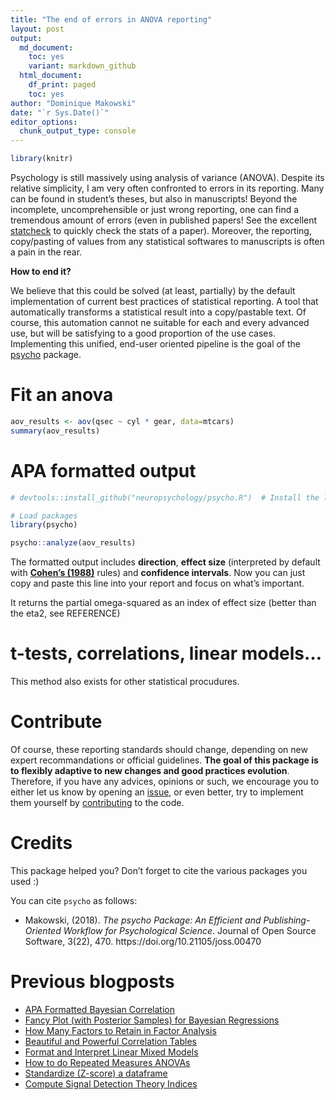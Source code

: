 ```yaml
---
title: "The end of errors in ANOVA reporting"
layout: post
output:
  md_document:
    toc: yes
    variant: markdown_github
  html_document:
    df_print: paged
    toc: yes
author: "Dominique Makowski"
date: "`r Sys.Date()`"
editor_options: 
  chunk_output_type: console
---
```



```r
library(knitr)
```

Psychology is still massively using analysis of variance (ANOVA). Despite its relative simplicity, I am very often confronted to errors in its reporting. Many can be found in student's theses, but also in manuscripts! Beyond the incomplete, uncomprehensible or just wrong reporting, one can find a tremendous amount of errors (even in published papers! See the excellent [statcheck](http://statcheck.io/) to quickly check the stats of a paper). Moreover, the reporting, copy/pasting of values from any statistical softwares to manuscripts is often a pain in the rear.

**How to end it?**

We believe that this could be solved (at least, partially) by the default implementation of current best practices of statistical reporting. A tool that automatically transforms a statistical result into a copy/pastable text. Of course, this automation cannot ne suitable for each and every advanced use, but will be satisfying to a good proportion of the use cases. Implementing this unified, end-user oriented pipeline is the goal of the [psycho](https://github.com/neuropsychology/psycho.R) package.

# Fit an anova

```r
aov_results <- aov(qsec ~ cyl * gear, data=mtcars)
summary(aov_results)
```


# APA formatted output

```r
# devtools::install_github("neuropsychology/psycho.R")  # Install the latest psycho version

# Load packages
library(psycho)

psycho::analyze(aov_results)
```



The formatted output includes **direction**, **effect size** (interpreted by default with **[Cohen's (1988)](https://github.com/neuropsychology/psycho.R/blob/master/R/interpret_r.R#L142)** rules) and **confidence intervals**. Now you can just copy and paste this line into your report and focus on what's important.

It returns the partial omega-squared as an index of effect size (better than the eta2, see REFERENCE)

# t-tests, correlations, linear models...

This method also exists for other statistical procudures.




# Contribute

Of course, these reporting standards should change, depending on new expert recommandations or official guidelines. **The goal of this package is to flexibly adaptive to new changes and good practices evolution**. Therefore, if you have any advices, opinions or such, we encourage you to either let us know by opening an [issue](https://github.com/neuropsychology/psycho.R/issues), or even better, try to implement them yourself by [contributing](https://github.com/neuropsychology/psycho.R/blob/master/.github/CONTRIBUTING.md) to the code. 


# Credits

This package helped you? Don't forget to cite the various packages you used :)

You can cite `psycho` as follows:

- Makowski, (2018). *The psycho Package: An Efficient and Publishing-Oriented Workflow for Psychological Science*. Journal of Open Source Software, 3(22), 470. https://doi.org/10.21105/joss.00470


# Previous blogposts

- [APA Formatted Bayesian Correlation](https://neuropsychology.github.io/psycho.R/2018/06/11/bayesian_correlation.html)
- [Fancy Plot (with Posterior Samples) for Bayesian Regressions](https://neuropsychology.github.io/psycho.R/2018/06/03/plot_bayesian_model.html)
- [How Many Factors to Retain in Factor Analysis](https://neuropsychology.github.io/psycho.R/2018/05/24/n_factors.html)
- [Beautiful and Powerful Correlation Tables](https://neuropsychology.github.io/psycho.R/2018/05/20/correlation.html)
- [Format and Interpret Linear Mixed Models](https://neuropsychology.github.io/psycho.R/2018/05/10/interpret_mixed_models.html)
- [How to do Repeated Measures ANOVAs](https://neuropsychology.github.io/psycho.R/2018/05/01/repeated_measure_anovas.html)
- [Standardize (Z-score) a dataframe](https://neuropsychology.github.io/psycho.R/2018/03/29/standardize.html)
- [Compute Signal Detection Theory Indices](https://neuropsychology.github.io/psycho.R/2018/03/29/SDT.html)
